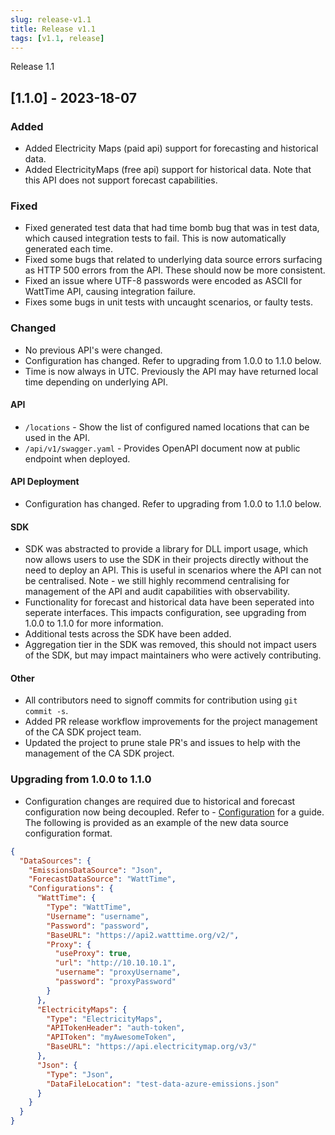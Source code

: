 ```yaml
---
slug: release-v1.1
title: Release v1.1
tags: [v1.1, release]
---
```


Release 1.1



## [1.1.0] - 2023-18-07

### Added 

- Added Electricity Maps (paid api) support for forecasting and historical data.  
- Added ElectricityMaps (free api) support for historical data.  Note that this API does not support forecast capabilities. 

### Fixed

- Fixed generated test data that had time bomb bug that was in test data, which caused integration tests to fail.  This is now automatically generated each time.
- Fixed some bugs that related to underlying data source errors surfacing as HTTP 500 errors from the API.  These should now be more consistent.
- Fixed an issue where UTF-8 passwords were encoded as ASCII for WattTime API, causing integration failure. 
- Fixes some bugs in unit tests with uncaught scenarios, or faulty tests.

### Changed

- No previous API's were changed.  
- Configuration has changed.  Refer to upgrading from 1.0.0 to 1.1.0 below.
- Time is now always in UTC.  Previously the API may have returned local time depending on underlying API.

#### API

- `/locations` - Show the list of configured named locations that can be used in the API.
- `/api/v1/swagger.yaml` - Provides OpenAPI document now at public endpoint when deployed.

#### API Deployment

- Configuration has changed.  Refer to upgrading from 1.0.0 to 1.1.0 below.

#### SDK 

- SDK was abstracted to provide a library for DLL import usage, which now allows users to use the SDK in their projects directly without the need to deploy an API.  This is useful in scenarios where the API can not be centralised.  Note - we still highly recommend centralising for management of the API and audit capabilities with observability.
- Functionality for forecast and historical data have been seperated into seperate interfaces.  This impacts configuration, see upgrading from 1.0.0 to 1.1.0 for more information.
- Additional tests across the SDK have been added.
- Aggregation tier in the SDK was removed, this should not impact users of the SDK, but may impact maintainers who were actively contributing.


#### Other

- All contributors need to signoff commits for contribution using `git commit -s`.
- Added PR release workflow improvements for the project management of the CA SDK project team.
- Updated the project to prune stale PR's and issues to help with the management of the CA SDK project.


### Upgrading from 1.0.0 to 1.1.0 

- Configuration changes are required due to historical and forecast configuration now being decoupled.  Refer to - [Configuration](docs/configuration.md) for a guide. The following is provided as an example of the new data source configuration format.
```json
{
  "DataSources": {
    "EmissionsDataSource": "Json",
    "ForecastDataSource": "WattTime",
    "Configurations": {
      "WattTime": {
        "Type": "WattTime",
        "Username": "username",
        "Password": "password",
        "BaseURL": "https://api2.watttime.org/v2/",
        "Proxy": {
          "useProxy": true,
          "url": "http://10.10.10.1",
          "username": "proxyUsername",
          "password": "proxyPassword"
        }
      },
      "ElectricityMaps": {
        "Type": "ElectricityMaps",
        "APITokenHeader": "auth-token",
        "APIToken": "myAwesomeToken",
        "BaseURL": "https://api.electricitymap.org/v3/"
      },
      "Json": {
        "Type": "Json",
        "DataFileLocation": "test-data-azure-emissions.json"
      }
    }
  }
}
```

